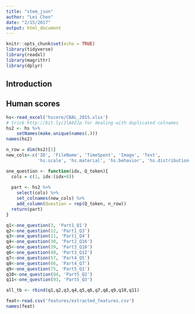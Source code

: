 ```yaml
---
title: "stem_json"
author: "Lei Chen"
date: "2/15/2017"
output: html_document
---
```


```r
knitr::opts_chunk$set(echo = TRUE)
library(tidyverse)
library(readxl)
library(magrittr)
library(dplyr)
```

## Introduction

## Human scores
```r
hs<-read_excel('hscore/CBAL_2015.xlsx')
# trick http://bit.ly/2lA0ZJp for dealing with duplicated colnames
hs2 <- hs %>%
    setNames(make.unique(names(.)))
names(hs2)
```

```r
n_row = dim(hs2)[1]
new_cols<-c('ID', 'FileName', 'TimeSpent', 'Image', 'Text',
            'hs.scale', 'hs.material', 'hs.behavior', 'hs.distribution', 'hs.lp')

one_question <- function(idx, Q_token){
  cols = c(1, idx:(idx+8))
  
  part <- hs2 %>%
    select(cols) %>%
    set_colnames(new_cols) %>%
    add_column(Question = rep(Q_token, n_row))
  return(part)
}

q1<-one_question(3, 'Part1_Q1')
q2<-one_question(12, 'Part1_Q3')
q3<-one_question(21, 'Part1_Q4')
q4<-one_question(30, 'Part2_Q16')
q5<-one_question(39, 'Part3_Q10')
q6<-one_question(48, 'Part3_Q12')
q7<-one_question(57, 'Part4_Q5')
q8<-one_question(66, 'Part4_Q7')
q9<-one_question(75, 'Part5_Q1')
q10<-one_question(84, 'Part5_Q2')
q11<-one_question(93, 'Part5_Q3')

all_tb <- rbind(q1,q2,q3,q4,q5,q6,q7,q8,q9,q10,q11)

```

```r
feat<-read.csv('features/extracted_features.csv')
names(feat)

```
